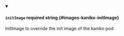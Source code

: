 
<details className="config-field" data-expandable="false" open>
<summary>

#### `initImage` <span className="config-field-required" data-required="false">required</span> <span className="config-field-type">string</span> <span className="config-field-default"></span> <span className="config-field-enum"></span> {#images-kaniko-initImage}

InitImage to override the init image of the kaniko pod

</summary>



</details>
